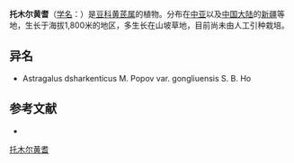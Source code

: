 {{Speciesbox
| name = 托木尔黄耆
| status = 
| status_system = 
| image =
| genus = Astragalus
| species = dsharkenticus
| authority = 
| subdivision_ranks =[[变种|变种]]
| subdivision =
* 托木尔黄耆 ''A. d.'' var. ''dsharkenticus''
* [[巩留黄耆|巩留黄耆]] ''A. d.'' var. ''gongliuensis''
}}

'''托木尔黄耆'''（[[学名|学名]]：{{lang|la|''Astragalus dsharkenticus''}}）是[[豆科|豆科]][[黄芪属|黄芪属]]的植物。分布在[[中亚|中亚]]以及[[中国大陆|中国大陆]]的[[新疆|新疆]]等地，生长于海拔1,800米的地区，多生长在山坡草地，目前尚未由人工引种栽培。

== 异名 ==
* Astragalus dsharkenticus M. Popov var. gongliuensis S. B. Ho

== 参考文献 ==
<div class="references-small">
* {{cite web| url =http://www.bioinfo.cn/db05/KmzwSpecies.php?action=view&id=15676| title =托木尔黄耆（原变种）| work =《中国高等植物数据库全库》| publisher =中国科学院微生物研究所| author =昆明植物研究所| accessdate =2009-02-24| deadurl =yes| archiveurl =https://web.archive.org/web/20160305022918/http://www.bioinfo.cn/db05/KmzwSpecies.php?action=view&id=15676| archivedate =2016-03-05}}
</div>
{{Taxonbar|from=Q11076051}}

[[Category:黄芪属|托木尔黄耆]]


{{植物小作品}}